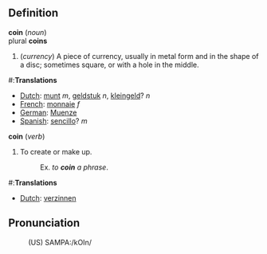 ==Definition==

'''coin''' (''noun'')
<br>plural '''coins'''
# (<i>currency</i>) A piece of currency, usually in metal form and in the shape of a disc; sometimes square, or with a hole in the middle.

#:'''Translations'''
*[[Dutch]]: [[munt]] ''m'', [[geldstuk]] ''n'', [[kleingeld]]? ''n''
*[[French]]: [[monnaie]] ''f''
*[[German]]: [[Muenze]]
*[[Spanish]]: [[sencillo]]? ''m''

'''coin''' (''verb'')
# To create or make up.
#:Ex. ''to '''coin''' a phrase''.

#:'''Translations'''
*[[Dutch]]: [[verzinnen]]

==Pronunciation==
:(US) SAMPA:/kOIn/